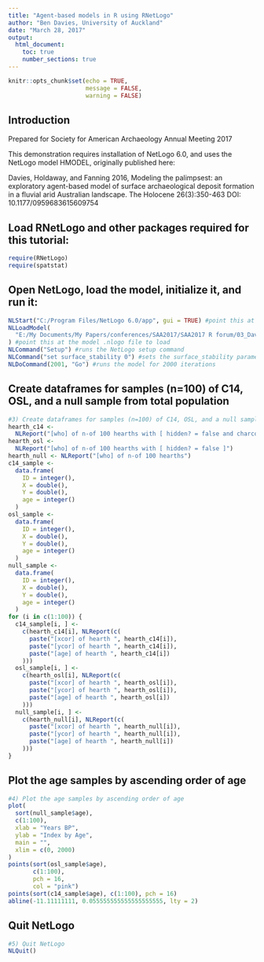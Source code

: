 ```yaml
---
title: "Agent-based models in R using RNetLogo"
author: "Ben Davies, University of Auckland"
date: "March 28, 2017"
output:
  html_document:
    toc: true
    number_sections: true
---
```


```r
knitr::opts_chunk$set(echo = TRUE,
                      message = FALSE,
                      warning = FALSE)
```

## Introduction

Prepared for Society for American Archaeology Annual Meeting 2017

This demonstration requires installation of NetLogo 6.0, and uses the NetLogo
model HMODEL, originally published here:

Davies, Holdaway, and Fanning 2016, Modeling the palimpsest: an exploratory
agent-based model of surface archaeological deposit formation in a fluvial
arid Australian landscape. The Holocene 26(3):350-463
DOI: 10.1177/0959683615609754

## Load RNetLogo and other packages required for this tutorial:

```r
require(RNetLogo)
require(spatstat)
```

## Open NetLogo, load the model, initialize it, and run it:

```r
NLStart("C:/Program Files/NetLogo 6.0/app", gui = TRUE) #point this at NetLogo.jar directory
NLLoadModel(
  "E:/My Documents/My Papers/conferences/SAA2017/SAA2017 R forum/03_Davies/hmodel.nlogo"
) #point this at the model .nlogo file to load
NLCommand("Setup") #runs the NetLogo setup command
NLCommand("set surface_stability 0") #sets the surface_stability parameter
NLDoCommand(2001, "Go") #runs the model for 2000 iterations
```

## Create dataframes for samples (n=100) of C14, OSL, and a null sample from total population

```r
#3) Create dataframes for samples (n=100) of C14, OSL, and a null sample from total population
hearth_c14 <-
  NLReport("[who] of n-of 100 hearths with [ hidden? = false and charcoal? = true ]")
hearth_osl <-
  NLReport("[who] of n-of 100 hearths with [ hidden? = false ]")
hearth_null <- NLReport("[who] of n-of 100 hearths")
c14_sample <-
  data.frame(
    ID = integer(),
    X = double(),
    Y = double(),
    age = integer()
  )
osl_sample <-
  data.frame(
    ID = integer(),
    X = double(),
    Y = double(),
    age = integer()
  )
null_sample <-
  data.frame(
    ID = integer(),
    X = double(),
    Y = double(),
    age = integer()
  )
for (i in c(1:100)) {
  c14_sample[i, ] <-
    c(hearth_c14[i], NLReport(c(
      paste("[xcor] of hearth ", hearth_c14[i]),
      paste("[ycor] of hearth ", hearth_c14[i]),
      paste("[age] of hearth ", hearth_c14[i])
    )))
  osl_sample[i, ] <-
    c(hearth_osl[i], NLReport(c(
      paste("[xcor] of hearth ", hearth_osl[i]),
      paste("[ycor] of hearth ", hearth_osl[i]),
      paste("[age] of hearth ", hearth_osl[i])
    )))
  null_sample[i, ] <-
    c(hearth_null[i], NLReport(c(
      paste("[xcor] of hearth ", hearth_null[i]),
      paste("[ycor] of hearth ", hearth_null[i]),
      paste("[age] of hearth ", hearth_null[i])
    )))
}

```

## Plot the age samples by ascending order of age

```r
#4) Plot the age samples by ascending order of age
plot(
  sort(null_sample$age),
  c(1:100),
  xlab = "Years BP",
  ylab = "Index by Age",
  main = "",
  xlim = c(0, 2000)
)
points(sort(osl_sample$age),
       c(1:100),
       pch = 16,
       col = "pink")
points(sort(c14_sample$age), c(1:100), pch = 16)
abline(-11.11111111, 0.055555555555555555555, lty = 2)
```

## Quit NetLogo

```r
#5) Quit NetLogo
NLQuit()
```

